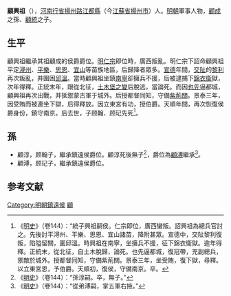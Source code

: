 '''顧興祖'''（{{bd|？||？||catIdx=G}}），[[河南行省|河南行省]][[揚州路|揚州路]][[江都縣|江都縣]]（今[[江蘇省|江蘇省]][[揚州市|揚州市]]）人。[[明朝|明朝]]軍事人物，[[顧成|顧成]]之孫、[[顧統|顧統]]之子。
==生平==
顧興祖繼承其祖顧成的侯爵爵位。[[明仁宗|明仁宗]]即位時，廣西叛亂。明仁宗下詔命顧興祖平定[[潯州|潯州]]、[[平樂|平樂]]、[[思恩|思恩]]、[[宜山|宜山]]等苗族地區，后歸降者眾多。[[宣德|宣德]]年間，[[交阯|交阯]]的[[黎利|黎利]]再次叛亂，并圍困[[邱溫|邱溫]]。當時顧興祖坐鎮[[南寧|南寧]]卻擁兵不援，后被逮捕下[[錦衣衛|錦衣衛]]獄，次年得釋。正統末年，跟從北征，[[土木堡之變|土木堡之變]]后脫逃，當論死。而因[[也先|也先]]逼都城，顧興祖再次出戰，并抵禦蒙古軍于城外。后授都督同知，守備[[紫荊關|紫荊關]]。景泰三年，因受賄而被連坐下獄，后得釋放。因立東宮有功，授伯爵。天順年間，再次恢復侯爵身份，鎮守南京。后去世，子顾翰、顾玘先死<ref>《[[明史|明史]]》（卷144）：“統子興祖嗣侯。仁宗即位，廣西蠻叛。詔興祖為總兵官討之。先後討平潯州、平樂、思恩、宜山諸苗，降附甚眾。宣德中，交阯黎利復叛，陷隘留關，圍邱溫。時興祖在南寧，坐擁兵不援，征下錦衣衛獄。逾年得釋。正統末，從北征，自土木脫歸，論死。也先逼都城，復冠帶，充副總兵，禦敵於城外。授都督同知，守備紫荊關。景泰三年，坐受賄，復下獄，尋釋。以立東宮恩，予伯爵。天順初，復侯，守備南京。卒。</ref>。

==孫==
* 顧淳，顾翰子，繼承鎮遠侯爵位。顧淳死後無子<ref>《[[明史|明史]]》（卷144）：“孫淳嗣。卒，無子。”</ref>，爵位為[[顧溥|顧溥]]繼承<ref>《[[明史|明史]]》（卷144）：“從弟溥嗣，掌五軍右掖。”</ref>。
* 顧溥，顾玘子，繼承鎮遠侯爵位。
==参考文献==
{{wikisource|明史/卷144}}
<div class="references-small">
<references />
</div>
{{藍山起義}}
{{明朝人物小作品}}

[[Category:明朝鎮遠侯|Category:明朝鎮遠侯]]
[[Category:明朝都督同知|顧]]